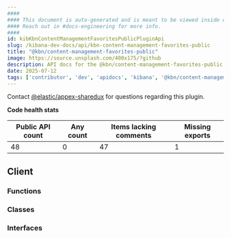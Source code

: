 ```yaml
---
####
#### This document is auto-generated and is meant to be viewed inside our experimental, new docs system.
#### Reach out in #docs-engineering for more info.
####
id: kibKbnContentManagementFavoritesPublicPluginApi
slug: /kibana-dev-docs/api/kbn-content-management-favorites-public
title: "@kbn/content-management-favorites-public"
image: https://source.unsplash.com/400x175/?github
description: API docs for the @kbn/content-management-favorites-public plugin
date: 2025-07-12
tags: ['contributor', 'dev', 'apidocs', 'kibana', '@kbn/content-management-favorites-public']
---
```




Contact [@elastic/appex-sharedux](https://github.com/orgs/elastic/teams/appex-sharedux) for questions regarding this plugin.

**Code health stats**

| Public API count  | Any count | Items lacking comments | Missing exports |
|-------------------|-----------|------------------------|-----------------|
| 48 | 0 | 47 | 1 |

## Client

### Functions
<DocDefinitionList data={kbnContentManagementFavoritesPublicObj.client.functions}/>

### Classes
<DocDefinitionList data={kbnContentManagementFavoritesPublicObj.client.classes}/>

### Interfaces
<DocDefinitionList data={kbnContentManagementFavoritesPublicObj.client.interfaces}/>

